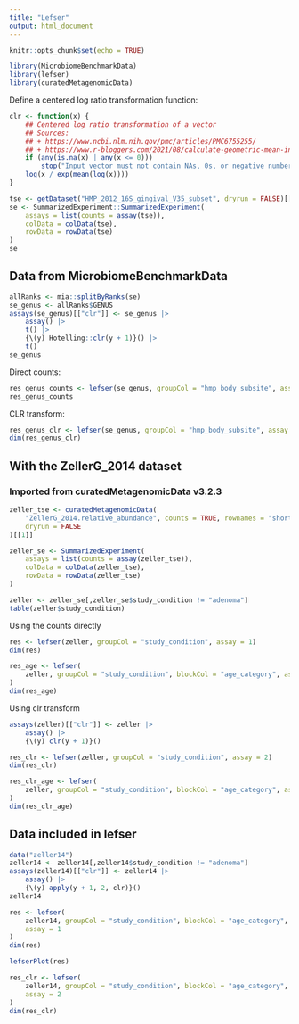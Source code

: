 ```yaml
---
title: "Lefser"
output: html_document
---
```


```r
knitr::opts_chunk$set(echo = TRUE)
```


```r
library(MicrobiomeBenchmarkData)
library(lefser)
library(curatedMetagenomicData)
```

Define a centered log ratio transformation function:

```r
clr <- function(x) {
    ## Centered log ratio transformation of a vector
    ## Sources: 
    ## + https://www.ncbi.nlm.nih.gov/pmc/articles/PMC6755255/
    ## + https://www.r-bloggers.com/2021/08/calculate-geometric-mean-in-r/
    if (any(is.na(x) | any(x <= 0)))
        stop("Input vector must not contain NAs, 0s, or negative numbers.")
    log(x / exp(mean(log(x))))
}
```



```r
tse <- getDataset("HMP_2012_16S_gingival_V35_subset", dryrun = FALSE)[[1]]
se <- SummarizedExperiment::SummarizedExperiment(
    assays = list(counts = assay(tse)),
    colData = colData(tse),
    rowData = rowData(tse)
)
se
```

## Data from MicrobiomeBenchmarkData

```r
allRanks <- mia::splitByRanks(se)
se_genus <- allRanks$GENUS
assays(se_genus)[["clr"]] <- se_genus |>
    assay() |>
    t() |>
    {\(y) Hotelling::clr(y + 1)}() |>
    t() 
se_genus
```

Direct counts:

```r
res_genus_counts <- lefser(se_genus, groupCol = "hmp_body_subsite", assay = 1L)
res_genus_counts
```

CLR transform:

```r
res_genus_clr <- lefser(se_genus, groupCol = "hmp_body_subsite", assay = 2L)
dim(res_genus_clr)
```

## With the ZellerG_2014 dataset

### Imported from curatedMetagenomicData v3.2.3

```r
zeller_tse <- curatedMetagenomicData(
    "ZellerG_2014.relative_abundance", counts = TRUE, rownames = "short",
    dryrun = FALSE
)[[1]]

zeller_se <- SummarizedExperiment(
    assays = list(counts = assay(zeller_tse)),
    colData = colData(zeller_tse),
    rowData = rowData(zeller_tse)
)

zeller <- zeller_se[,zeller_se$study_condition != "adenoma"]
table(zeller$study_condition)
```

Using the counts directly

```r
res <- lefser(zeller, groupCol = "study_condition", assay = 1)
dim(res)
```


```r
res_age <- lefser(
    zeller, groupCol = "study_condition", blockCol = "age_category", assay = 1
)
dim(res_age)
```


Using clr transform

```r
assays(zeller)[["clr"]] <- zeller |>
    assay() |>
    {\(y) clr(y + 1)}()
```




```r
res_clr <- lefser(zeller, groupCol = "study_condition", assay = 2)
dim(res_clr)
```

```r
res_clr_age <- lefser(
    zeller, groupCol = "study_condition", blockCol = "age_category", assay = 2
)
dim(res_clr_age)
```

## Data included in lefser

```r
data("zeller14")
zeller14 <- zeller14[,zeller14$study_condition != "adenoma"]
assays(zeller14)[["clr"]] <- zeller14 |> 
    assay() |> 
    {\(y) apply(y + 1, 2, clr)}()
zeller14    
```

```r
res <- lefser(
    zeller14, groupCol = "study_condition", blockCol = "age_category",
    assay = 1
)
dim(res)
```
```r
lefserPlot(res)
```


```r
res_clr <- lefser(
    zeller14, groupCol = "study_condition", blockCol = "age_category",
    assay = 2
)
dim(res_clr)
```

